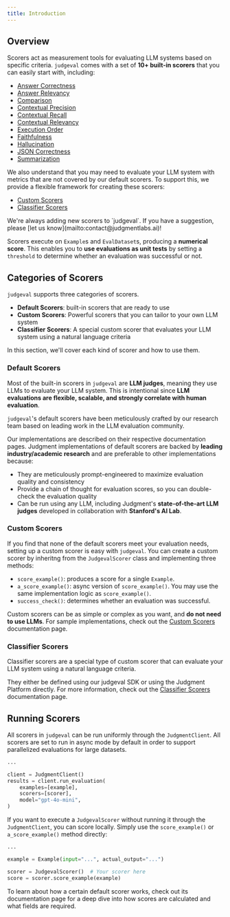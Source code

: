```yaml
---
title: Introduction
---
```


## Overview

Scorers act as measurement tools for evaluating LLM systems based on specific criteria. 
`judgeval` comes with a set of **10+ built-in scorers** that you can easily start with, including:
- [Answer Correctness](/evaluation/scorers/answer_correctness)
- [Answer Relevancy](/evaluation/scorers/answer_relevancy)
- [Comparison](/evaluation/scorers/comparison)
- [Contextual Precision](/evaluation/scorers/contextual_precision)
- [Contextual Recall](/evaluation/scorers/contextual_recall)
- [Contextual Relevancy](/evaluation/scorers/contextual_relevancy)
- [Execution Order](/evaluation/scorers/execution_order)
- [Faithfulness](/evaluation/scorers/faithfulness)
- [Hallucination](/evaluation/scorers/hallucination)
- [JSON Correctness](/evaluation/scorers/json_correctness)
- [Summarization](/evaluation/scorers/summarization)

We also understand that you may need to evaluate your LLM system with metrics that are not covered by our default scorers. 
To support this, we provide a flexible framework for creating these scorers:
- [Custom Scorers](/evaluation/scorers/custom_scorers)
- [Classifier Scorers](/evaluation/scorers/classifier_scorer)

<Tip>
We're always adding new scorers to `judgeval`. If you have a suggestion, please [let us know](mailto:contact@judgmentlabs.ai)!
</Tip>

Scorers execute on `Example`s and `EvalDataset`s, producing a **numerical score**. 
This enables you to **use evaluations as unit tests** by setting a `threshold` to determine whether an evaluation was successful or not. 

## Categories of Scorers
`judgeval` supports three categories of scorers. 
- **Default Scorers**: built-in scorers that are ready to use
- **Custom Scorers**: Powerful scorers that you can tailor to your own LLM system
- **Classifier Scorers**: A special custom scorer that evaluates your LLM system using a natural language criteria

In this section, we'll cover each kind of scorer and how to use them.

### Default Scorers
Most of the built-in scorers in `judgeval` are **LLM judges**, meaning they use LLMs to evaluate your LLM system. 
This is intentional since **LLM evaluations are flexible, scalable, and strongly correlate with human evaluation**.

`judgeval`'s default scorers have been meticulously crafted by our research team based on leading work in the LLM evaluation community. 

Our implementations are described on their respective documentation pages. 
Judgment implementations of default scorers are backed by **leading industry/academic research** and are preferable to other implementations because:
- They are meticulously prompt-engineered to maximize evaluation quality and consistency
- Provide a chain of thought for evaluation scores, so you can double-check the evaluation quality
- Can be run using any LLM, including Judgment's **state-of-the-art LLM judges** developed in collaboration with **Stanford's AI Lab**.

### Custom Scorers

If you find that none of the default scorers meet your evaluation needs, setting up a custom scorer is easy with `judgeval`.
You can create a custom scorer by inheritng from the `JudgevalScorer` class and implementing three methods:
- `score_example()`: produces a score for a single `Example`.
- `a_score_example()`: async version of `score_example()`. You may use the same implementation logic as `score_example()`.
- `success_check()`: determines whether an evaluation was successful.

Custom scorers can be as simple or complex as you want, and **do not need to use LLMs**. 
For sample implementations, check out the [Custom Scorers](/evaluation/scorers/custom_scorers) documentation page.


### Classifier Scorers

Classifier scorers are a special type of custom scorer that can evaluate your LLM system using a natural language criteria. 

They either be defined using our judgeval SDK or using the Judgment Platform directly. For more information, check out the [Classifier Scorers](/evaluation/scorers/classifier_scorer) documentation page.

## Running Scorers

All scorers in `judgeval` can be run uniformly through the `JudgmentClient`. All scorers are set to run in async mode by default in order to support parallelized evaluations for large datasets.

```python run_scorer.py
...

client = JudgmentClient()
results = client.run_evaluation(
    examples=[example],
    scorers=[scorer],
    model="gpt-4o-mini",
)
```

If you want to execute a `JudgevalScorer` without running it through the `JudgmentClient`, you can score locally.
Simply use the `score_example()` or `a_score_example()` method directly:

```python direct_scoring.py
...

example = Example(input="...", actual_output="...")

scorer = JudgevalScorer()  # Your scorer here
score = scorer.score_example(example)
```

<Tip>  
To learn about how a certain default scorer works, check out its documentation page for a deep dive into how scores are calculated and what fields are required.
</Tip>
